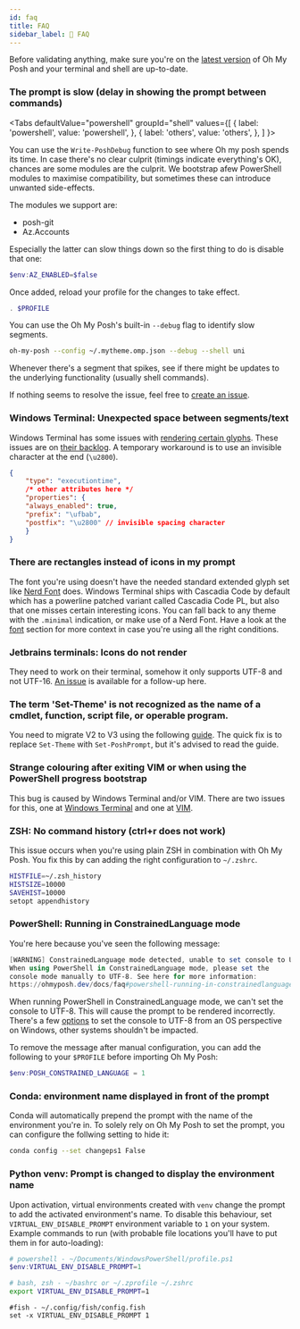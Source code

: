```yaml
---
id: faq
title: FAQ
sidebar_label: 🤨 FAQ
---
```



Before validating anything, make sure you're on the [latest version][latest] of Oh My Posh and your terminal and shell are up-to-date.

### The prompt is slow (delay in showing the prompt between commands)

<Tabs
  defaultValue="powershell"
  groupId="shell"
  values={[
    { label: 'powershell', value: 'powershell', },
    { label: 'others', value: 'others', },
  ]
}>
<TabItem value="powershell">

You can use the `Write-PoshDebug` function to see where Oh my posh spends its time.
In case there's no clear culprit (timings indicate everything's OK), chances are some modules are the culprit.
We bootstrap afew PowerShell modules to maximise compatibility, but sometimes these can introduce unwanted side-effects.

The modules we support are:

- posh-git
- Az.Accounts

Especially the latter can slow things down so the first thing to do is disable that one:

```powershell
$env:AZ_ENABLED=$false
```

Once added, reload your profile for the changes to take effect.

```powershell
. $PROFILE
```

</TabItem>
<TabItem value="others">

You can use the Oh My Posh's built-in `--debug` flag to identify slow segments.

```bash
oh-my-posh --config ~/.mytheme.omp.json --debug --shell uni
```

Whenever there's a segment that spikes, see if there might be updates to the underlying functionality (usually shell commands).

</TabItem>
</Tabs>

If nothing seems to resolve the issue, feel free to [create an issue][new-issue].

### Windows Terminal: Unexpected space between segments/text

Windows Terminal has some issues with [rendering certain glyphs][wt-glyph]. These issues are on [their backlog][wt-glyphs].
A temporary workaround is to use an invisible character at the end (`\u2800`).

```json
{
    "type": "executiontime",
    /* other attributes here */
    "properties": {
    "always_enabled": true,
    "prefix": "\ufbab",
    "postfix": "\u2800" // invisible spacing character
    }
}
```

### There are rectangles instead of icons in my prompt

The font you're using doesn't have the needed standard extended glyph set like [Nerd Font][nf] does.
Windows Terminal ships with Cascadia Code by default which has a powerline patched variant called Cascadia Code PL,
but also that one misses certain interesting icons. You can fall back to any theme with the `.minimal` indication,
or make use of a Nerd Font. Have a look at the [font][font] section for more context in case you're using all the right conditions.

### Jetbrains terminals: Icons do not render

They need to work on their terminal, somehow it only supports UTF-8 and not UTF-16.
[An issue][jb-icons] is available for a follow-up here.

### The term 'Set-Theme' is not recognized as the name of a cmdlet, function, script file, or operable program.

You need to migrate V2 to V3 using the following [guide][upgrading]. The quick fix is to replace `Set-Theme` with `Set-PoshPrompt`,
but it's advised to read the guide.

### Strange colouring after exiting VIM or when using the PowerShell progress bootstrap

This bug is caused by Windows Terminal and/or VIM. There are two issues for this, one at [Windows Terminal][wt-vim] and
one at [VIM][vim-wt].

### ZSH: No command history (ctrl+r does not work)

This issue occurs when you're using plain ZSH in combination with Oh My Posh.
You fix this by can adding the right configuration to `~/.zshrc`.

```bash
HISTFILE=~/.zsh_history
HISTSIZE=10000
SAVEHIST=10000
setopt appendhistory
```

### PowerShell: Running in ConstrainedLanguage mode

You're here because you've seen the following message:

```powershell
[WARNING] ConstrainedLanguage mode detected, unable to set console to UTF-8.
When using PowerShell in ConstrainedLanguage mode, please set the
console mode manually to UTF-8. See here for more information:
https://ohmyposh.dev/docs/faq#powershell-running-in-constrainedlanguage-mode
```

When running PowerShell in ConstrainedLanguage mode, we can't set the console to UTF-8. This will cause the prompt to be rendered incorrectly.
There's a few [options][utf-8] to set the console to UTF-8 from an OS perspective on Windows, other systems shouldn't be impacted.

To remove the message after manual configuration, you can add the following to your `$PROFILE` before importing Oh My Posh:

```powershell
$env:POSH_CONSTRAINED_LANGUAGE = 1
```

### Conda: environment name displayed in front of the prompt

Conda will automatically prepend the prompt with the name of the environment you're in.
To solely rely on Oh My Posh to set the prompt, you can configure the follwing setting to hide it:

```bash
conda config --set changeps1 False
```

### Python venv: Prompt is changed to display the environment name
Upon activation, virtual environments created with `venv` change the prompt to add the activated environment's name.
To disable this behaviour, set `VIRTUAL_ENV_DISABLE_PROMPT` environment variable to `1` on your system. Example commands to run (with probable file locations you'll have to put them in for auto-loading):

```powershell
# powershell - ~/Documents/WindowsPowerShell/profile.ps1
$env:VIRTUAL_ENV_DISABLE_PROMPT=1
```
```bash
# bash, zsh - ~/bashrc or ~/.zprofile ~/.zshrc
export VIRTUAL_ENV_DISABLE_PROMPT=1
```
```fish
#fish - ~/.config/fish/config.fish
set -x VIRTUAL_ENV_DISABLE_PROMPT 1
```

[new-issue]: https://github.com/JanDeDobbeleer/oh-my-posh/issues/new/choose
[latest]: https://github.com/JanDeDobbeleer/oh-my-posh/releases/latest
[wt-glyph]: https://github.com/microsoft/terminal/issues/3546
[wt-glyphs]: https://github.com/microsoft/terminal/issues?q=is%3Aissue+is%3Aopen+unicode+width
[nf]: https://www.nerdfonts.com/
[font]: /docs/config-fonts
[jb-icons]: https://youtrack.jetbrains.com/issue/IDEA-248010
[upgrading]: upgrading.md
[wt-vim]: https://github.com/microsoft/terminal/issues/3794
[vim-wt]: https://github.com/vim/vim/issues/5092
[utf-8]: https://github.com/PowerShell/PowerShell/issues/7233#issuecomment-640243647
